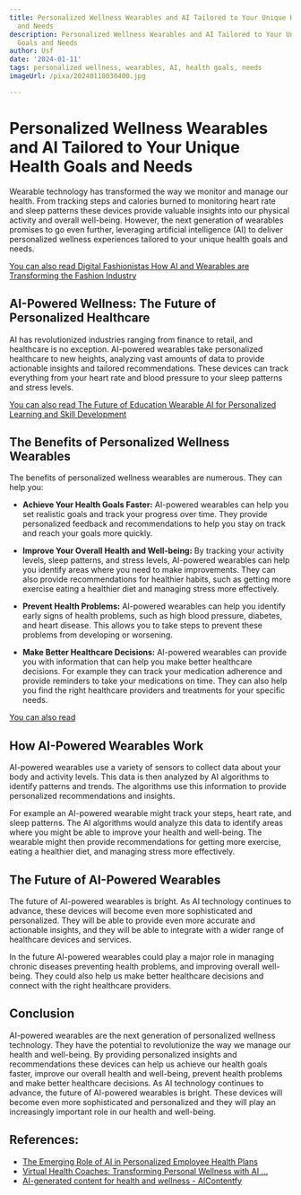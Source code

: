 ```yaml
---
title: Personalized Wellness Wearables and AI Tailored to Your Unique Health Goals
  and Needs
description: Personalized Wellness Wearables and AI Tailored to Your Unique Health
  Goals and Needs
author: Usf
date: '2024-01-11'
tags: personalized wellness, wearables, AI, health goals, needs
imageUrl: /pixa/20240118030400.jpg

---
```

# Personalized Wellness Wearables and AI Tailored to Your Unique Health Goals and Needs

Wearable technology has transformed the way we  monitor and manage our health. From tracking steps and calories burned to monitoring heart rate  and sleep patterns these devices provide  valuable insights into our physical  activity and overall well-being. However, the next  generation of wearables promises  to go even further, leveraging artificial intelligence  (AI)  to  deliver  personalized  wellness experiences tailored to your unique  health goals and needs.

[You  can also read Digital Fashionistas How  AI and  Wearables are Transforming the Fashion Industry](Digital%20Fashionistas%20How%20AI%20and%20Wearables%20are%20Transforming%20the%20Fashion%20Industry)


## AI-Powered Wellness: The Future of Personalized  Healthcare

AI has revolutionized industries ranging from finance to retail, and healthcare  is no exception. AI-powered wearables  take  personalized healthcare to new  heights, analyzing vast amounts of  data to provide actionable insights and tailored recommendations. These devices can track everything from your heart rate and blood pressure to your sleep patterns and stress levels.

[You can also read The Future of Education Wearable AI  for Personalized Learning and Skill Development](The%20Future%20of%20Education%20Wearable%20AI%20for%20Personalized%20Learning%20and%20Skill%20Development)


## The Benefits of Personalized Wellness  Wearables
The benefits of personalized  wellness  wearables are numerous. They can help you:

- **Achieve Your Health Goals  Faster:** AI-powered wearables can help you set realistic goals and  track your progress over time. They provide personalized feedback and recommendations to help you stay on track and reach your goals more quickly.

- **Improve Your Overall Health and Well-being:** By tracking your activity levels, sleep patterns, and stress  levels, AI-powered wearables can  help you identify areas where you need to make improvements. They can also provide recommendations for healthier habits, such as getting more exercise eating a healthier diet and managing stress more effectively.

-  **Prevent Health Problems:** AI-powered wearables can help you  identify early signs of health problems, such as high blood pressure, diabetes, and heart disease.  This allows you  to take steps to prevent these  problems from developing or worsening.

- **Make  Better Healthcare  Decisions:** AI-powered wearables can provide you with information that can help you make better  healthcare decisions. For example they can track your medication adherence and provide reminders to take your medications on time. They can also help you find the right healthcare providers and treatments  for your specific needs.

[You can also read ]()


## How AI-Powered Wearables Work

AI-powered  wearables use a variety of sensors to collect data about your body and activity levels. This data is then analyzed  by AI algorithms  to identify  patterns and trends. The algorithms use this information to provide personalized recommendations and insights.

For example an AI-powered wearable might track your steps, heart rate, and sleep patterns. The AI  algorithms  would analyze this data to identify areas where you might be able to improve your  health and well-being. The wearable might then provide recommendations for getting more exercise, eating a healthier diet, and managing  stress more effectively.

## The Future of AI-Powered Wearables

The future of AI-powered  wearables is bright. As AI technology continues to advance,  these devices will become even more sophisticated and  personalized. They will be able to provide even more accurate and actionable  insights, and they will be able to integrate with a wider range of healthcare devices  and services.

In  the future AI-powered wearables could play a major role in managing chronic diseases preventing health problems, and improving overall well-being. They could also help us make better healthcare  decisions and connect  with the  right healthcare providers.

## Conclusion

AI-powered wearables are the next generation of personalized wellness technology. They have the potential to revolutionize  the way we manage our health and well-being. By providing personalized insights and recommendations these devices can  help us achieve our health goals faster, improve our overall health and well-being, prevent health problems and make better healthcare decisions. As AI  technology continues to advance, the future of  AI-powered wearables is bright. These devices  will become even more sophisticated  and personalized and they will play an  increasingly important role in our health  and well-being.

## References:
- [The Emerging Role of AI in Personalized Employee Health Plans](https://www.corporatewellnessmagazine.com/article/the-emerging-role-of-ai-in-personalized-employee-health-plans)
- [Virtual Health Coaches: Transforming Personal Wellness with AI ...](https://www.tomorrow.bio/post/virtual-health-coaches-transforming-personal-wellness-with-ai-assistants-2023-11-5506313328-futurism)
- [AI-generated content for health and wellness - AIContentfy](https://aicontentfy.com/en/blog/ai-generated-content-for-health-and-wellness)
